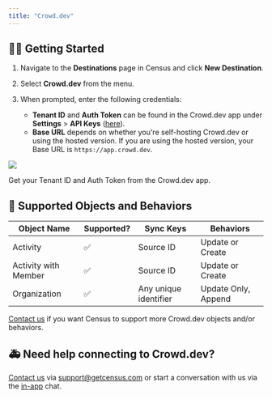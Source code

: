 ```yaml
---
title: "Crowd.dev"
---
```


## 🏃‍♀️ Getting Started

1. Navigate to the **Destinations** page in Census and click **New Destination**.

2. Select **Crowd.dev** from the menu.

3. When prompted, enter the following credentials:  
   * **Tenant ID** and **Auth Token** can be found in the Crowd.dev app under **Settings** \> **API Keys** ([here](https://app.crowd.dev/settings?activeTab=api-keys)).  
   * **Base URL** depends on whether you're self-hosting Crowd.dev or using the hosted version. If you are using the hosted version, your Base URL is `https://app.crowd.dev`.

![](/images/destinations/crowd.png)

Get your Tenant ID and Auth Token from the Crowd.dev app.

## 🔀 Supported Objects and Behaviors

| **Object Name**      | **Supported?** | **Sync Keys**         | **Behaviors**       |
| -------------------- | -------------- | --------------------- | ------------------- |
| Activity             | ✅              | Source ID             | Update or Create    |
| Activity with Member | ✅              | Source ID             | Update or Create    |
| Organization         | ✅              | Any unique identifier | Update Only, Append |

[Contact us](mailto:support@getcensus.com) if you want Census to support more Crowd.dev objects and/or behaviors.

## 🚑 Need help connecting to Crowd.dev?

[Contact us](mailto:support@getcensus.com) via support@getcensus.com or start a conversation with us via the [in-app](https://app.getcensus.com) chat.